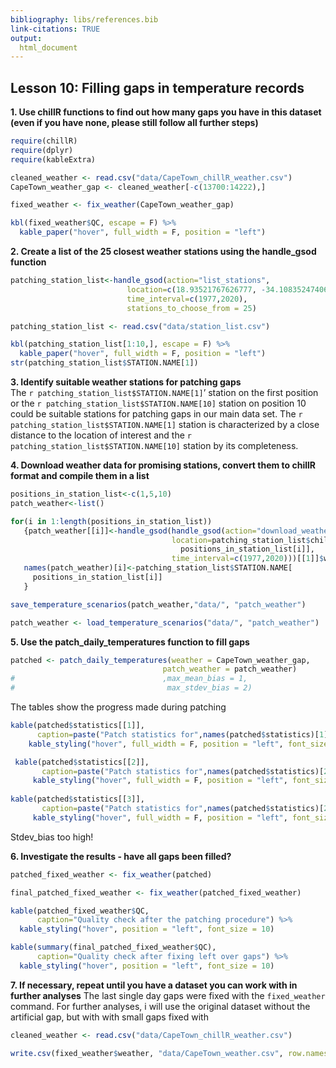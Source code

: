 ```yaml
---
bibliography: libs/references.bib
link-citations: TRUE
output: 
  html_document
---
```


## Lesson 10: Filling gaps in temperature records

**1. Use chillR functions to find out how many gaps you have in this dataset (even if you have none, please still follow all further steps)**

```r
require(chillR)
require(dplyr)
require(kableExtra)

cleaned_weather <- read.csv("data/CapeTown_chillR_weather.csv")
CapeTown_weather_gap <- cleaned_weather[-c(13700:14222),]
```

```r
fixed_weather <- fix_weather(CapeTown_weather_gap)
```

```r
kbl(fixed_weather$QC, escape = F) %>%
  kable_paper("hover", full_width = F, position = "left")
```

**2. Create a list of the 25 closest weather stations using the handle_gsod function**
```r
patching_station_list<-handle_gsod(action="list_stations",
                          location=c(18.93521767626777, -34.10835247406239),
                          time_interval=c(1977,2020),
                          stations_to_choose_from = 25)

```

```r
patching_station_list <- read.csv("data/station_list.csv")

kbl(patching_station_list[1:10,], escape = F) %>%
  kable_paper("hover", full_width = F, position = "left")
str(patching_station_list$STATION.NAME[1])
```



**3. Identify suitable weather stations for patching gaps**\
The ``r patching_station_list$STATION.NAME[1]``' station on the first position or the ``r patching_station_list$STATION.NAME[10]`` station on position 10 could be suitable stations for patching gaps in our main data set. The ``r patching_station_list$STATION.NAME[1]`` station is characterized by a close distance to the location of interest and the ``r patching_station_list$STATION.NAME[10]`` station by its completeness.

**4. Download weather data for promising stations, convert them to chillR format and compile them in a list**

```r
positions_in_station_list<-c(1,5,10)
patch_weather<-list()

for(i in 1:length(positions_in_station_list))
   {patch_weather[[i]]<-handle_gsod(handle_gsod(action="download_weather",
                                    location=patching_station_list$chillR_code[
                                      positions_in_station_list[i]],
                                    time_interval=c(1977,2020)))[[1]]$weather
   names(patch_weather)[i]<-patching_station_list$STATION.NAME[
     positions_in_station_list[i]]
   }
```

```r
save_temperature_scenarios(patch_weather,"data/", "patch_weather")
```

```r
patch_weather <- load_temperature_scenarios("data/", "patch_weather")
```

**5. Use the patch_daily_temperatures function to fill gaps**

```r
patched <- patch_daily_temperatures(weather = CapeTown_weather_gap,
                                  patch_weather = patch_weather)
#                                 ,max_mean_bias = 1,
#                                  max_stdev_bias = 2)
```

The tables show the progress made during patching
```r
kable(patched$statistics[[1]],
      caption=paste("Patch statistics for",names(patched$statistics)[1])) %>%
    kable_styling("hover", full_width = F, position = "left", font_size = 10)

 kable(patched$statistics[[2]],
       caption=paste("Patch statistics for",names(patched$statistics)[2])) %>%
     kable_styling("hover", full_width = F, position = "left", font_size = 10)
 
kable(patched$statistics[[3]],
       caption=paste("Patch statistics for",names(patched$statistics)[2])) %>%
     kable_styling("hover", full_width = F, position = "left", font_size = 10)
```

Stdev_bias too high!

**6. Investigate the results - have all gaps been filled?**

```r
patched_fixed_weather <- fix_weather(patched)

final_patched_fixed_weather <- fix_weather(patched_fixed_weather)

```

```r
kable(patched_fixed_weather$QC,
      caption="Quality check after the patching procedure") %>%
  kable_styling("hover", position = "left", font_size = 10)

kable(summary(final_patched_fixed_weather$QC),
      caption="Quality check after fixing left over gaps") %>%
  kable_styling("hover", position = "left", font_size = 10)

```

**7. If necessary, repeat until you have a dataset you can work with in further analyses**
The last single day gaps were fixed with the `fixed_weather` command. For further analyses, i will use the original dataset without the artificial gap, but with with small gaps fixed with

```r
cleaned_weather <- read.csv("data/CapeTown_chillR_weather.csv")
```

```r
write.csv(fixed_weather$weather, "data/CapeTown_weather.csv", row.names=FALSE)
```